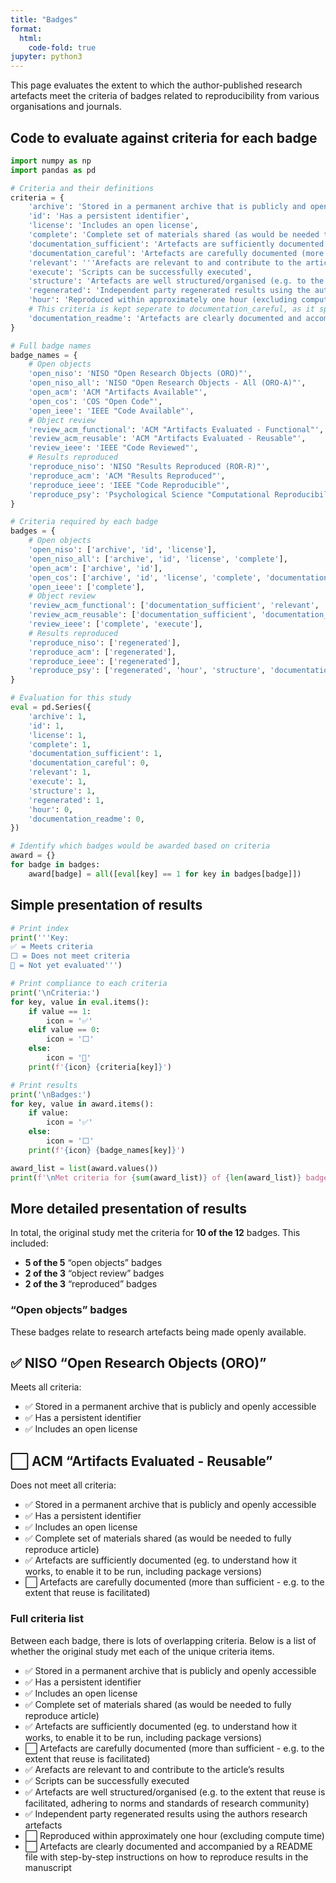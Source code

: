 ```yaml
---
title: "Badges"
format:
  html:
    code-fold: true
jupyter: python3
---
```


<!--
Template for evaluation of journal article against criteria of various reproducibility badges.

To use this template:
1. For each criteria in the Python cell, add a 0 if not met and 1 if it is met.
2. Run the script (i.e. preview the Quarto book) - you will see that the code outputs a formatted list of criteria met, as well as the badges met.

Although this script uses Python, it is applicable regardless of the language used by the study you are evaluating.
-->

This page evaluates the extent to which the author-published research artefacts meet the criteria of badges related to reproducibility from various organisations and journals.

## Code to evaluate against criteria for each badge

```python
import numpy as np
import pandas as pd

# Criteria and their definitions
criteria = {
    'archive': 'Stored in a permanent archive that is publicly and openly accessible',
    'id': 'Has a persistent identifier',
    'license': 'Includes an open license',
    'complete': 'Complete set of materials shared (as would be needed to fully reproduce article)',
    'documentation_sufficient': 'Artefacts are sufficiently documented (eg. to understand how it works, to enable it to be run, including package versions)',
    'documentation_careful': 'Artefacts are carefully documented (more than sufficient - e.g. to the extent that reuse is facilitated)',
    'relevant': '''Arefacts are relevant to and contribute to the article's results''',
    'execute': 'Scripts can be successfully executed',
    'structure': 'Artefacts are well structured/organised (e.g. to the extent that reuse is facilitated, adhering to norms and standards of research community)',
    'regenerated': 'Independent party regenerated results using the authors research artefacts',
    'hour': 'Reproduced within approximately one hour (excluding compute time)',
    # This criteria is kept seperate to documentation_careful, as it specifically requires a README file
    'documentation_readme': 'Artefacts are clearly documented and accompanied by a README file with step-by-step instructions on how to reproduce results in the manuscript'
}

# Full badge names
badge_names = {
    # Open objects
    'open_niso': 'NISO "Open Research Objects (ORO)"',
    'open_niso_all': 'NISO "Open Research Objects - All (ORO-A)"',
    'open_acm': 'ACM "Artifacts Available"',
    'open_cos': 'COS "Open Code"',
    'open_ieee': 'IEEE "Code Available"',
    # Object review
    'review_acm_functional': 'ACM "Artifacts Evaluated - Functional"',
    'review_acm_reusable': 'ACM "Artifacts Evaluated - Reusable"',
    'review_ieee': 'IEEE "Code Reviewed"',
    # Results reproduced
    'reproduce_niso': 'NISO "Results Reproduced (ROR-R)"',
    'reproduce_acm': 'ACM "Results Reproduced"',
    'reproduce_ieee': 'IEEE "Code Reproducible"',
    'reproduce_psy': 'Psychological Science "Computational Reproducibility"'
}

# Criteria required by each badge
badges = {
    # Open objects
    'open_niso': ['archive', 'id', 'license'],
    'open_niso_all': ['archive', 'id', 'license', 'complete'],
    'open_acm': ['archive', 'id'],
    'open_cos': ['archive', 'id', 'license', 'complete', 'documentation_sufficient'],
    'open_ieee': ['complete'],
    # Object review
    'review_acm_functional': ['documentation_sufficient', 'relevant', 'complete', 'execute'],
    'review_acm_reusable': ['documentation_sufficient', 'documentation_careful', 'relevant', 'complete', 'execute', 'structure'],
    'review_ieee': ['complete', 'execute'],
    # Results reproduced
    'reproduce_niso': ['regenerated'],
    'reproduce_acm': ['regenerated'],
    'reproduce_ieee': ['regenerated'],
    'reproduce_psy': ['regenerated', 'hour', 'structure', 'documentation_readme'],
}

# Evaluation for this study
eval = pd.Series({
    'archive': 1,
    'id': 1,
    'license': 1,
    'complete': 1,
    'documentation_sufficient': 1,
    'documentation_careful': 0,
    'relevant': 1,
    'execute': 1,
    'structure': 1,
    'regenerated': 1,
    'hour': 0,
    'documentation_readme': 0,
})

# Identify which badges would be awarded based on criteria
award = {}
for badge in badges:
    award[badge] = all([eval[key] == 1 for key in badges[badge]])
```

## Simple presentation of results

```python
# Print index
print('''Key:
✅ = Meets criteria
⬜ = Does not meet criteria
📝 = Not yet evaluated''')

# Print compliance to each criteria
print('\nCriteria:')
for key, value in eval.items(): 
    if value == 1:
        icon = '✅'
    elif value == 0:
        icon = '⬜'
    else:
        icon = '📝'
    print(f'{icon} {criteria[key]}')

# Print results
print('\nBadges:')
for key, value in award.items(): 
    if value:
        icon = '✅'
    else:
        icon = '⬜'
    print(f'{icon} {badge_names[key]}')

award_list = list(award.values())
print(f'\nMet criteria for {sum(award_list)} of {len(award_list)} badges ({round(sum(award_list)/len(award_list)*100, 1)}%)')
```

## More detailed presentation of results

In total, the original study met the criteria for **10 of the 12** badges. This included:

* **5 of the 5** "open objects" badges
* **2 of the 3** "object review" badges
* **2 of the 3** "reproduced" badges

### "Open objects" badges

These badges relate to research artefacts being made openly available.

::: {.callout-tip appearance="minimal" collapse=true}

## ✅ NISO "Open Research Objects (ORO)"

Meets all criteria:

* ✅ Stored in a permanent archive that is publicly and openly accessible
* ✅ Has a persistent identifier
* ✅ Includes an open license
:::

::: {.callout-warning appearance="minimal" collapse=true}

## ⬜ ACM "Artifacts Evaluated - Reusable"

Does not meet all criteria:

* ✅ Stored in a permanent archive that is publicly and openly accessible
* ✅ Has a persistent identifier
* ✅ Includes an open license
* ✅ Complete set of materials shared (as would be needed to fully reproduce article)
* ✅ Artefacts are sufficiently documented (eg. to understand how it works, to enable it to be run, including package versions)
* ⬜ Artefacts are carefully documented (more than sufficient - e.g. to the extent that reuse is facilitated)
:::

### Full criteria list

Between each badge, there is lots of overlapping criteria. Below is a list of whether the original study met each of the unique criteria items.

* ✅ Stored in a permanent archive that is publicly and openly accessible
* ✅ Has a persistent identifier
* ✅ Includes an open license
* ✅ Complete set of materials shared (as would be needed to fully reproduce article)
* ✅ Artefacts are sufficiently documented (eg. to understand how it works, to enable it to be run, including package versions)
* ⬜ Artefacts are carefully documented (more than sufficient - e.g. to the extent that reuse is facilitated)
* ✅ Arefacts are relevant to and contribute to the article's results
* ✅ Scripts can be successfully executed
* ✅ Artefacts are well structured/organised (e.g. to the extent that reuse is facilitated, adhering to norms and standards of research community)
* ✅ Independent party regenerated results using the authors research artefacts
* ⬜ Reproduced within approximately one hour (excluding compute time)
* ⬜ Artefacts are clearly documented and accompanied by a README file with step-by-step instructions on how to reproduce results in the manuscript